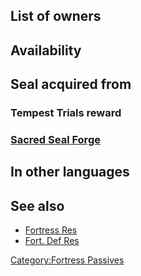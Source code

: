 {{SkillPage Tabs}}{{Passive
|type=A
|exclusive=0
|1name=Fortress Def 1
|1tagid=SID_守備の城塞1
|1promotionRarity=4
|1promotionTier=1
|1required=-
|1effect=Grants Def+3.<br>Inflicts Atk-3.
|1cost=40
|2name=Fortress Def 2
|2tagid=SID_守備の城塞2
|2promotionRarity=5
|2promotionTier=1
|2effect=Grants Def+4.<br>Inflicts Atk-3.
|2cost=80
|3name=Fortress Def 3
|3tagid=SID_守備の城塞3
|3effect=Grants Def+5.<br>Inflicts Atk-3.
|3cost=160
|statModifiers1=0,-3,0,3,0
|statModifiers2=0,-3,0,4,0
|statModifiers3=0,-3,0,5,0
|canUseMove={{MoveList|all}}
|canUseWeapon={{WeaponList|all}}
|properties=random_all
}}
==List of owners==
{{Skill Hero List}}
==Availability==
{{PassiveFocusList}}
{{PassiveDistributionList}}
{{PassiveCombatManualList}}
==Seal acquired from==
===Tempest Trials reward===
{{Tempest Trials seal reward}}
===[[Sacred Seal Forge]]===
{{SealCosts
|seals=Fortress Def 1;Fortress Def 2;Fortress Def 3
|badgeColor=Verdant
|costs1=20;100;20
|costs2=60;200;50
|costs3=400;1000;100
}}

==In other languages==
{{OtherLanguages
|japanese=守備の城塞
|german=Abwehrfestung
|spanishEU=Bastión Def
|spanishLA=Bastión Def.
|french=Forteresse
|italian=Forte difensivo
|chineseTW=防守堡壘
|portuguese=Fortaleza Def.
}}
==See also==
* [[Fortress Res]]
* [[Fort. Def Res]]
{{Seals Navbox}}
{{Passives Navbox|A}}
[[Category:Fortress Passives]]